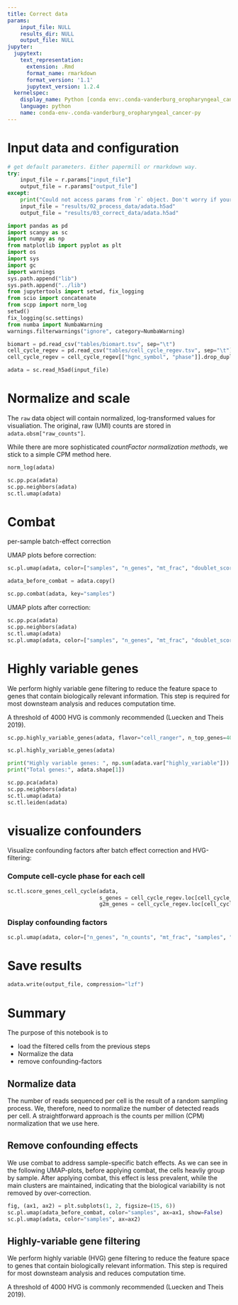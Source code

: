 ```yaml
---
title: Correct data
params:
    input_file: NULL
    results_dir: NULL
    output_file: NULL
jupyter:
  jupytext:
    text_representation:
      extension: .Rmd
      format_name: rmarkdown
      format_version: '1.1'
      jupytext_version: 1.2.4
  kernelspec:
    display_name: Python [conda env:.conda-vanderburg_oropharyngeal_cancer]
    language: python
    name: conda-env-.conda-vanderburg_oropharyngeal_cancer-py
---
```


# Input data and configuration

```python
# get default parameters. Either papermill or rmarkdown way.
try:
    input_file = r.params["input_file"]
    output_file = r.params["output_file"]
except:
    print("Could not access params from `r` object. Don't worry if your are running papermill. ")
    input_file = "results/02_process_data/adata.h5ad"
    output_file = "results/03_correct_data/adata.h5ad"
```


```python
import pandas as pd
import scanpy as sc
import numpy as np
from matplotlib import pyplot as plt
import os
import sys
import gc
import warnings
sys.path.append("lib")
sys.path.append("../lib")
from jupytertools import setwd, fix_logging
from scio import concatenate
from scpp import norm_log
setwd()
fix_logging(sc.settings)
from numba import NumbaWarning
warnings.filterwarnings("ignore", category=NumbaWarning)
```

```python
biomart = pd.read_csv("tables/biomart.tsv", sep="\t")
cell_cycle_regev = pd.read_csv("tables/cell_cycle_regev.tsv", sep="\t")
cell_cycle_regev = cell_cycle_regev[["hgnc_symbol", "phase"]].drop_duplicates()
```

```python
adata = sc.read_h5ad(input_file)
```

# Normalize and scale

The `raw` data object will contain normalized, log-transformed values for visualiation.
The original, raw (UMI) counts are stored in `adata.obsm["raw_counts"]`.

While there are more sophisticated *countFactor normalization methods*, we stick to a simple CPM method here.

```python
norm_log(adata)
```

```python
sc.pp.pca(adata)
sc.pp.neighbors(adata)
sc.tl.umap(adata)
```

# Combat
per-sample batch-effect correction

UMAP plots before correction:

```python
sc.pl.umap(adata, color=["samples", "n_genes", "mt_frac", "doublet_score"], ncols=2)
```

```python
adata_before_combat = adata.copy()
```

```python
sc.pp.combat(adata, key="samples")
```

UMAP plots after correction:

```python
sc.pp.pca(adata)
sc.pp.neighbors(adata)
sc.tl.umap(adata)
sc.pl.umap(adata, color=["samples", "n_genes", "mt_frac", "doublet_score"], ncols=2)
```

# Highly variable genes

We perform highly variable gene filtering to reduce the feature space to genes that contain biologically relevant information. This step is required for most downsteam analysis and reduces computation time.

A threshold of 4000 HVG is commonly recommended (Luecken and Theis 2019).

```python
sc.pp.highly_variable_genes(adata, flavor="cell_ranger", n_top_genes=4000)
```

```python
sc.pl.highly_variable_genes(adata)
```

```python
print("Highly variable genes: ", np.sum(adata.var["highly_variable"]))
print("Total genes:", adata.shape[1])
```

```python
sc.pp.pca(adata)
sc.pp.neighbors(adata)
sc.tl.umap(adata)
sc.tl.leiden(adata)
```

# visualize confounders

Visualize confounding factors after batch effect correction and HVG-filtering:

### Compute cell-cycle phase for each cell

```python
sc.tl.score_genes_cell_cycle(adata,
                             s_genes = cell_cycle_regev.loc[cell_cycle_regev["phase"] == "S","hgnc_symbol"].values,
                             g2m_genes = cell_cycle_regev.loc[cell_cycle_regev["phase"] == "G2M","hgnc_symbol"].values)
```

### Display confounding factors

```python
sc.pl.umap(adata, color=["n_genes", "n_counts", "mt_frac", "samples", "origin", "leiden", "phase", "doublet_score"], ncols=2)
```

# Save results

```python
adata.write(output_file, compression="lzf")
```

# Summary
The purpose of this notebook is to

* load the filtered cells from the previous steps
* Normalize the data
* remove confounding-factors

## Normalize data
The number of reads sequenced per cell is the result of a random sampling process.
We, therefore, need to normalize the number of detected reads per cell.
A straightforward approach is the counts per million (CPM) normalization that we use here.

## Remove confounding effects
We use combat to address sample-specific batch effects.
As we can see in the following UMAP-plots, before applying combat, the cells heavliy group by sample. After applying combat, this effect is less prevalent, while the main clusters are maintained, indicating that the biological variability is not removed by over-correction.

```python
fig, (ax1, ax2) = plt.subplots(1, 2, figsize=(15, 6))
sc.pl.umap(adata_before_combat, color="samples", ax=ax1, show=False)
sc.pl.umap(adata, color="samples", ax=ax2)
```

## Highly-variable gene filtering
We perform highly variable (HVG) gene filtering to reduce the feature space to genes that contain biologically relevant information. This step is required for most downsteam analysis and reduces computation time.

A threshold of 4000 HVG is commonly recommended (Luecken and Theis 2019).
